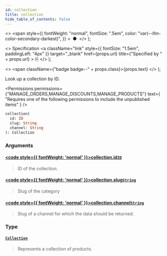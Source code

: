 ```yaml
---
id: collection
title: collection
hide_table_of_contents: false
---
```


  <>
    <span
      style={{
        fontWeight: "normal",
        fontSize: ".5em",
        color: "var(--ifm-color-secondary-darkest)",
      }}
    >
      &nbsp;●&nbsp;
    </span>
  </>
);

  <>
    Specification
    <a
      className="link"
      style={{ fontSize: "1.5em", paddingLeft: "4px" }}
      target="\_blank"
      href={props.url}
      title={"Specified by " + props.url}
    >
      ⎘
    </a>
  </>
);

  <>
    <span className={"badge badge--" + props.class}>{props.text}</span>
  </>
);

Look up a collection by ID.

<Permissions
  permissions={"MANAGE_ORDERS,MANAGE_DISCOUNTS,MANAGE_PRODUCTS"}
  text={
    "Requires one of the following permissions to include the unpublished items"
  }
/>

```graphql
collection(
  id: ID
  slug: String
  channel: String
): Collection
```

### Arguments

#### [<code style={{ fontWeight: 'normal' }}>collection.<b>id</b></code>](#)<Bullet />[`ID`](../../../api-reference/miscellaneous/scalars/id) <Badge class="secondary" text="scalar"/> <Badge class="secondary" text="miscellaneous"/>

> ID of the collection.

#### [<code style={{ fontWeight: 'normal' }}>collection.<b>slug</b></code>](#)<Bullet />[`String`](../../../api-reference/miscellaneous/scalars/string) <Badge class="secondary" text="scalar"/> <Badge class="secondary" text="miscellaneous"/>

> Slug of the category

#### [<code style={{ fontWeight: 'normal' }}>collection.<b>channel</b></code>](#)<Bullet />[`String`](../../../api-reference/miscellaneous/scalars/string) <Badge class="secondary" text="scalar"/> <Badge class="secondary" text="miscellaneous"/>

> Slug of a channel for which the data should be returned.

### Type

#### [`Collection`](../../../api-reference/products/objects/collection) <Badge class="secondary" text="object"/> <Badge class="secondary" text="products"/>

> Represents a collection of products.

